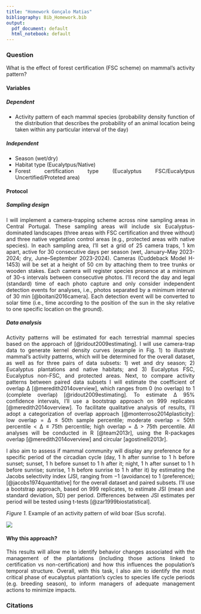 ---
title: "Homework Gonçalo Matias"
bibliography: Bib_Homework.bib
output:
  pdf_document: default
  html_notebook: default
---
<style>
body {
text-align: justify}
</style>

### **Question**


What is the effect of forest certification (FSC scheme) on mammal's activity pattern?


#### **Variables**


##### **Dependent** 

- Activity pattern of each mammal species (probability density function of the distribution that describes the probability of an animal location being taken within any particular interval of the day)


##### **Independent**

- Season (wet/dry)
- Habitat type (Eucalytpus/Native)
- Forest certification type (Eucalyptus FSC/Eucalytpus Uncertified/Proteted area)


#### **Protocol**


##### **Sampling design** 

I will implement a camera-trapping scheme across nine sampling areas in Central Portugal. These sampling areas will include six Eucalyptus-dominated landscapes (three areas with FSC certification and three without) and three native vegetation control areas (e.g., protected areas with native species).
In each sampling area, I'll set a grid of 25 camera traps, 1 km apart, active for 30 consecutive days per season (wet, January–May 2023-2024; dry, June–September 2023-2024). Cameras (Cuddeback Model H-1453) will be set at a height of 50 cm by attaching them to tree trunks or wooden stakes. Each camera will register species presence at a minimum of 30-s intervals between consecutive photos. I'll record the day and legal (standard) time of each photo capture and only consider independent detection events for analyses, i.e., photos separated by a minimum interval of 30 min [@boitani2016camera]. Each detection event will be converted to solar time (i.e., time according to the position of the sun in the sky relative to one specific location on the ground).

##### **Data analysis** 

Activity patterns will be estimated for each terrestrial mammal species based on the approach of [@ridout2009estimating]. I will use camera-trap data to generate kernel density curves (example in Fig. 1) to illustrate mammal's activity patterns, which will be determined for the overall dataset, as well as for three pairs of data subsets: 1) wet and dry season; 2) Eucalyptus plantations and native habitats; and 3) Eucalyptus FSC, Eucalyptus non-FSC, and protected areas. Next, to compare activity patterns between paired data subsets I will estimate the coefficient of overlap Δ [@meredith2014overview], which ranges from 0 (no overlap) to 1 (complete overlap) [@ridout2009estimating]. To estimate Δ 95% confidence intervals, I'll use a bootstrap approach on 999 replicates [@meredith2014overview]. To facilitate qualitative analysis of results, I'll adopt a categorization of overlap approach [@monterroso2014plasticity]: low overlap = Δ ≤ 50th sample percentile; moderate overlap = 50th percentile < Δ ≤ 75th percentile; high overlap = Δ > 75th percentile. 
All analyses will be conducted in R [@team2013r], using the R-packages overlap [@meredith2014overview] and circular [agostinelli2013r].

I also aim to assess if mammal community will display any preference for a specific period of the circadian cycle (day, 1 h after sunrise to 1 h before sunset; sunset, 1 h before sunset to 1 h after it; night, 1 h after sunset to 1 h before sunrise; sunrise, 1 h before sunrise to 1 h after it) by estimating the Jacobs selectivity index (JSI, ranging from −1 (avoidance) to 1 (preference); [@jacobs1974quantitative] for the overall dataset and paired subsets. I'll use a bootstrap approach, based on 999 replicates, to estimate JSI (mean and standard deviation, SD) per period. Differences between JSI estimates per period will be tested using t-tests [@zar1999biostatistical].


*Figure 1.* Example of an activity pattern of wild boar (Sus scrofa).   

![](https://media.springernature.com/full/springer-static/image/art%3A10.1007%2Fs13364-022-00632-8/MediaObjects/13364_2022_632_Fig2_HTML.png?as=webp)


#### **Why this approach?**

This results will allow me to identify behavior changes associated with the management of the plantations (including those actions linked to certification vs non-certification) and how this influences the population’s temporal structure. Overall, with this task, I also aim to identify the most critical phase of eucalyptus plantation’s cycles to species life cycle periods (e.g. breeding season), to inform managers of adequate management actions to minimize impacts.

### **Citations**

